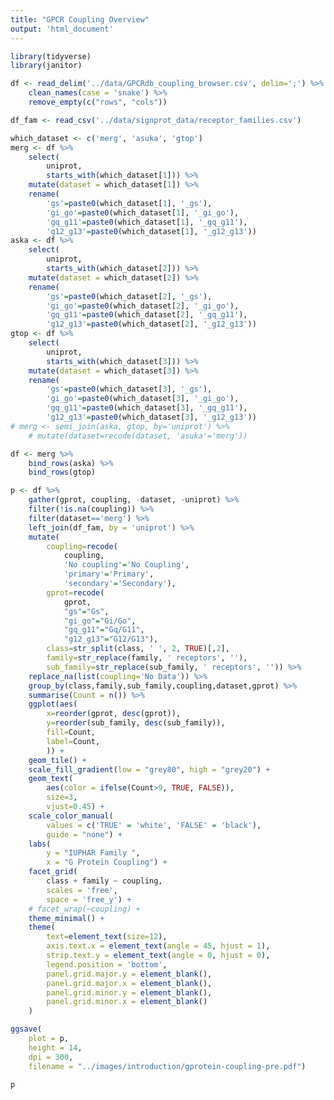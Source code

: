 ```yaml
---
title: "GPCR Coupling Overview"
output: 'html_document'
---
```


```r
library(tidyverse)
library(janitor)
```


```r
df <- read_delim('../data/GPCRdb_coupling_browser.csv', delim=';') %>% 
    clean_names(case = 'snake') %>%
    remove_empty(c("rows", "cols"))

df_fam <- read_csv('../data/signprot_data/receptor_families.csv')

which_dataset <- c('merg', 'asuka', 'gtop')    
merg <- df %>% 
    select(
        uniprot,
        starts_with(which_dataset[1])) %>% 
    mutate(dataset = which_dataset[1]) %>% 
    rename(
        'gs'=paste0(which_dataset[1], '_gs'),
        'gi_go'=paste0(which_dataset[1], '_gi_go'),
        'gq_g11'=paste0(which_dataset[1], '_gq_g11'),
        'g12_g13'=paste0(which_dataset[1], '_g12_g13'))
aska <- df %>% 
    select(
        uniprot,
        starts_with(which_dataset[2])) %>% 
    mutate(dataset = which_dataset[2]) %>% 
    rename(
        'gs'=paste0(which_dataset[2], '_gs'),
        'gi_go'=paste0(which_dataset[2], '_gi_go'),
        'gq_g11'=paste0(which_dataset[2], '_gq_g11'),
        'g12_g13'=paste0(which_dataset[2], '_g12_g13'))
gtop <- df %>% 
    select(
        uniprot,
        starts_with(which_dataset[3])) %>% 
    mutate(dataset = which_dataset[3]) %>% 
    rename(
        'gs'=paste0(which_dataset[3], '_gs'),
        'gi_go'=paste0(which_dataset[3], '_gi_go'),
        'gq_g11'=paste0(which_dataset[3], '_gq_g11'),
        'g12_g13'=paste0(which_dataset[3], '_g12_g13'))
# merg <- semi_join(aska, gtop, by='uniprot') %>% 
    # mutate(dataset=recode(dataset, 'asuka'='merg'))

df <- merg %>% 
    bind_rows(aska) %>% 
    bind_rows(gtop)
```


```r
p <- df %>% 
    gather(gprot, coupling, -dataset, -uniprot) %>% 
    filter(!is.na(coupling)) %>% 
    filter(dataset=='merg') %>% 
    left_join(df_fam, by = 'uniprot') %>% 
    mutate(
        coupling=recode(
            coupling,
            'No coupling'='No Coupling',
            'primary'='Primary',
            'secondary'='Secondary'),
        gprot=recode(
            gprot,
            "gs"="Gs",
            "gi_go"="Gi/Go",
            "gq_g11"="Gq/G11",
            "g12_g13"="G12/G13"),
        class=str_split(class, ' ', 2, TRUE)[,2],
        family=str_replace(family, ' receptors', ''),
        sub_family=str_replace(sub_family, ' receptors', '')) %>% 
    replace_na(list(coupling='No Data')) %>%
    group_by(class,family,sub_family,coupling,dataset,gprot) %>% 
    summarise(Count = n()) %>% 
    ggplot(aes(
        x=reorder(gprot, desc(gprot)),
        y=reorder(sub_family, desc(sub_family)),
        fill=Count,
        label=Count,
        )) +
    geom_tile() +
    scale_fill_gradient(low = "grey80", high = "grey20") +
    geom_text(
        aes(color = ifelse(Count>9, TRUE, FALSE)),
        size=3,
        vjust=0.45) +
    scale_color_manual(
        values = c('TRUE' = 'white', 'FALSE' = 'black'),
        guide = "none") +
    labs(
        y = "IUPHAR Family ", 
        x = "G Protein Coupling") +
    facet_grid(
        class + family ~ coupling,
        scales = 'free',
        space = 'free_y') +
    # facet_wrap(~coupling) +
    theme_minimal() +
    theme(
        text=element_text(size=12),
        axis.text.x = element_text(angle = 45, hjust = 1),
        strip.text.y = element_text(angle = 0, hjust = 0),
        legend.position = 'bottom',
        panel.grid.major.y = element_blank(),
        panel.grid.major.x = element_blank(),
        panel.grid.minor.y = element_blank(),
        panel.grid.minor.x = element_blank()
    )

ggsave(
    plot = p,
    height = 14,
    dpi = 300,
    filename = "../images/introduction/gprotein-coupling-pre.pdf")

p
```
